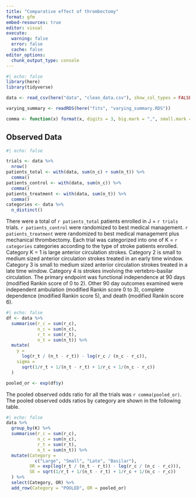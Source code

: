 ```yaml
---
title: "Comparative effect of thrombectomy"
format: gfm
embed-resources: true
editor: visual
execute: 
  warning: false
  error: false
  cache: false
editor_options: 
  chunk_output_type: console
---
```


```r
#| echo: false
library(here)
library(tidyverse)

data <- read_csv(here("data", "clean_data.csv"), show_col_types = FALSE)

varying_summary <- readRDS(here("fits", "varying_summary.RDS")) 

comma <- function(x) format(x, digits = 3, big.mark = ",", small.mark = ",")
```

## Observed Data

```r
#| echo: false

trials <- data %>% 
  nrow()
patients_total <- with(data, sum(n_c) + sum(n_t)) %>% 
  comma()
patients_control <- with(data, sum(n_c)) %>%
  comma()
patients_treatment <- with(data, sum(n_t)) %>% 
  comma()
categories <- data %>% 
  n_distinct()
```

There were a total of `r patients_total` patients enrolled in J = `r trials` trials. `r patients_control` were randomized to best medical management. `r patients_treatment` were randomized to best medical management plus mechanical thrombectomy. Each trial was categorized into one of K = `r categories` categories according to the type of stroke patients enrolled. Category K = 1 is large anterior circulation strokes. Category 2 is small to medium sized anterior circulation strokes treated in an early time window. Category 3 is small to medium sized anterior circulation strokes treated in a late time window. Category 4 is strokes involving the vertebro-basilar circulation. The primary endpoint was functional independence at 90 days (modified Rankin score of 0 to 2). Other 90 day outcomes examined were independent ambulation (modified Rankin score 0 to 3), complete dependence (modified Rankin score 5), and death (modified Rankin score 6).

```r
#| echo: false
df <- data %>% 
  summarise(r_c = sum(r_c),
            n_c = sum(n_c),
            r_t = sum(r_t),
            n_t = sum(n_t)) %>% 
  mutate(
    y = 
      log(r_t / (n_t - r_t)) - log(r_c / (n_c - r_c)),
    sigma = 
      sqrt(1/r_t + 1/(n_t - r_t) + 1/r_c + 1/(n_c - r_c))
  )

pooled_or <- exp(df$y)
```

The pooled observed odds ratio for all the trials was `r comma(pooled_or)`. The pooled observed odds ratios by category are shown in the following table.

```r
#| echo: false
data %>% 
  group_by(K) %>% 
  summarise(r_c = sum(r_c),
            n_c = sum(n_c),
            r_t = sum(r_t),
            n_t = sum(n_t)) %>% 
  mutate(Category = 
           c("Large", "Small", "Late", "Basilar"),
         OR = exp(log(r_t / (n_t - r_t)) - log(r_c / (n_c - r_c))),
         SE = sqrt(1/r_t + 1/(n_t - r_t) + 1/r_c + 1/(n_c - r_c))
  ) %>% 
  select(Category, OR) %>% 
  add_row(Category = "POOLED", OR = pooled_or)
```
